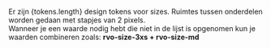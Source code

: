 

<p>
  Er zijn {tokens.length} design tokens voor sizes. Ruimtes tussen onderdelen worden gedaan met stapjes van 2 pixels.
  <br />
  Wanneer je een waarde nodig hebt die niet in de lijst is opgenomen kun je waarden combineren zoals:
  <strong>rvo-size-3xs + rvo-size-md</strong>
</p>

<SizeDesignTokens tokens={tokens} />
